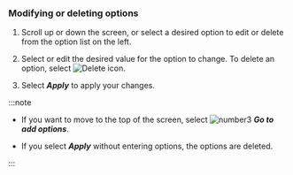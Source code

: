 ### Modifying or deleting options

<ProdImg img='modify-agent.png' desc='Modifying options' />

1. Scroll up or down the screen, or select a desired option to edit or delete from the option list on the left. 

2. Select or edit the desired value for the option to change. To delete an option, select ![Delete icon](/img/ico-trash.svg). 

3. Select **_Apply_** to apply your changes.

:::note

- If you want to move to the top of the screen, select ![number3](/img/number-03.png) **_Go to add options_**.

- If you select **_Apply_** without entering options, the options are deleted.

:::
